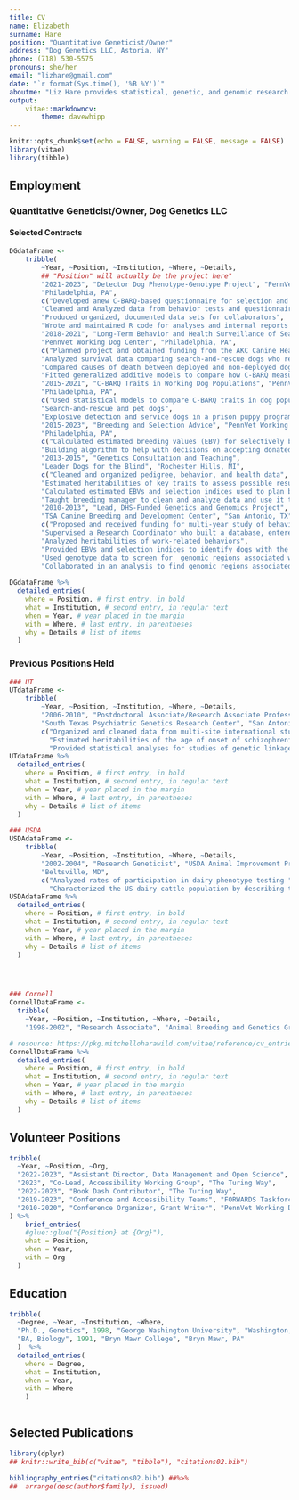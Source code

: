 ```yaml
---
title: CV
name: Elizabeth
surname: Hare
position: "Quantitative Geneticist/Owner"
address: "Dog Genetics LLC, Astoria, NY"
phone: (718) 530-5575
pronouns: she/her
email: "lizhare@gmail.com"
date: "`r format(Sys.time(), '%B %Y')`"
aboutme: "Liz Hare provides statistical, genetic, and genomic research services, as well as analyses for selective breeding. Her focus is on integrating research into the operations of working dog programs."  
output:
    vitae::markdowncv:
        theme: davewhipp
---
```


```r
knitr::opts_chunk$set(echo = FALSE, warning = FALSE, message = FALSE)
library(vitae)
library(tibble)
```


## Employment

### Quantitative Geneticist/Owner, Dog Genetics LLC

#### Selected Contracts

``` r
DGdataFrame <-
    tribble(
        ~Year, ~Position, ~Institution, ~Where, ~Details,
		## "Position" will actually be the project here"
		"2021-2023", "Detector Dog Phenotype-Genotype Project", "PennVet Working Dog Center", 
		"Philadelphia, PA", 
		c("Developed anew C-BARQ-based questionnaire for selection and study of detector dogs",
		"Cleaned and Analyzed data from behavior tests and questionnaires",
	    "Produced organized, documented data sets for collaborators",
    	"Wrote and maintained R code for analyses and internal reports with version control and emphasis on reusability"),
		"2018-2021", "Long-Term Behavior and Health Surveillance of Search-and_Rescue Dogs Responding to the 9/11 Attacks", 
		"PennVet Working Dog Center", "Philadelphia, PA",
		c("Planned project and obtained funding from the AKC Canine Health Foundation",
		"Analyzed survival data comparing search-and-rescue dogs who responded to 9/11 with dogs who were not deployed",
		"Compared causes of death between deployed and non-deployed dogs",
		"Fitted generalized additive models to compare how C-BARQ measures differed between deployed and non-deployed dogs"),
		"2015-2021", "C-BARQ Traits in Working Dog Populations", "PennVet Working Dog Center",
		"Philadelphia, PA",
		c("Used statistical models to compare C-BARQ traits in dog populations",
		"Search-and-rescue and pet dogs",
		"Explosive detection and service dogs in a prison puppy program"),
		"2015-2023", "Breeding and Selection Advice", "PennVet Working Dog Center",
		"Philadelphia, PA", 
		c("Calculated estimated breeding values (EBV) for selectively breeding Labradors", 
		"Building algorithm to help with decisions on accepting donated dogs"),
		"2013-2015", "Genetics Consultation and Teaching", 
		"Leader Dogs for the Blind", "Rochester Hills, MI",
		c("Cleaned and organized pedigree, behavior, and health data",
		"Estimated heritabilities of key traits to assess possible results of selection",
		"Calculated estimated EBVs and selection indices used to plan breedings",
		"Taught breeding manager to clean and analyze data and use it to calculate EBVs; provided extensive and detailed written documentation"),
		"2010-2013", "Lead, DHS-Funded Genetics and Genomics Project",
		"TSA Canine Breeding and Development Center", "San Antonio, TX",
		c("Proposed and received funding for multi-year study of behavior and health genetics and genomics of explosives detector dogs",
		"Supervised a Research Coordinator who built a database, entered behavior and health data, and collected and shipped DNA samples for genotyping",
		"Analyzed heritabilities of work-related behaviors",
		"Provided EBVs and selection indices to identify dogs with the highest genetic potential to retain as breeding stock",
		"Used genotype data to screen for  genomic regions associated with key behaviors",
		"Collaborated in an analysis to find genomic regions associated with acceptance for further training"))
		
DGdataFrame %>%
  detailed_entries(
    where = Position, # first entry, in bold
    what = Institution, # second entry, in regular text
    when = Year, # year placed in the margin
    with = Where, # last entry, in parentheses
    why = Details # list of items
  )

```


### Previous Positions Held
	

```r
### UT
UTdataFrame <-
    tribble(
        ~Year, ~Position, ~Institution, ~Where, ~Details,
        "2006-2010", "Postdoctoral Associate/Research Associate Professor",
        "South Texas Psychiatric Genetics Research Center", "San Antonio, TX",
        c("Organized and cleaned data from multi-site international studies including human pedigrees, diagnoses, and measured behavioral phenotypes",
          "Estimated heritabilities of the age of onset of schizophrenia and personality traits in families affected by bipolar disorder",
          "Provided statistical analyses for studies of genetic linkage and association and behavioral phenotypes (anxiety, substance use)"))
UTdataFrame %>%
  detailed_entries(
    where = Position, # first entry, in bold
    what = Institution, # second entry, in regular text
    when = Year, # year placed in the margin
    with = Where, # last entry, in parentheses
    why = Details # list of items
  )

### USDA
USDAdataFrame <-
    tribble(
        ~Year, ~Position, ~Institution, ~Where, ~Details,
        "2002-2004", "Research Geneticist", "USDA Animal Improvement Programs Laboratory",
        "Beltsville, MD",
        c("Analyzed rates of participation in dairy phenotype testing ",
          "Characterized the US dairy cattle population by describing trends in length of herd testing participation and calving intervals"))
USDAdataFrame %>%
  detailed_entries(
    where = Position, # first entry, in bold
    what = Institution, # second entry, in regular text
    when = Year, # year placed in the margin
    with = Where, # last entry, in parentheses
    why = Details # list of items
  )




### Cornell
CornellDataFrame <-
  tribble(
    ~Year, ~Position, ~Institution, ~Where, ~Details,
    "1998-2002", "Research Associate", "Animal Breeding and Genetics Group, Cornell University", "Ithaca, NY", c("Designed and taught distance education courses in canine and feline genetics", "Provided statistical analysis for studies on Heritability of catalase levels in rams and and effects of day length on hormone concentration in rabbits"))

# resource: https://pkg.mitchelloharawild.com/vitae/reference/cv_entries.html
CornellDataFrame %>%
  detailed_entries(
    where = Position, # first entry, in bold
    what = Institution, # second entry, in regular text
    when = Year, # year placed in the margin
    with = Where, # last entry, in parentheses
    why = Details # list of items
  )
```


## Volunteer Positions

```r

tribble(
  ~Year, ~Position, ~Org,
  "2022-2023", "Assistant Director, Data Management and Open Science", "ManyDogs Project",
  "2023", "Co-Lead, Accessibility Working Group", "The Turing Way",
  "2022-2023", "Book Dash Contributor", "The Turing Way",
  "2019-2023", "Conference and Accessibility Teams", "FORWARDS Taskforce for Women and Other Underrepresented Minorities",
  "2010-2020", "Conference Organizer, Grant Writer", "PennVet Working Dog Center"
) %>%
    brief_entries(
    #glue::glue("{Position} at {Org}"),
    what = Position,
    when = Year,
    with = Org
  )
```

## Education

```r

tribble(
  ~Degree, ~Year, ~Institution, ~Where,
  "Ph.D., Genetics", 1998, "George Washington University", "Washington, DC",
  "BA, Biology", 1991, "Bryn Mawr College", "Bryn Mawr, PA"
  )  %>%
  detailed_entries(
    where = Degree, 
    what = Institution,
    when = Year, 
    with = Where
    )
  
```

## Selected Publications

```r
library(dplyr)
## knitr::write_bib(c("vitae", "tibble"), "citations02.bib")

bibliography_entries("citations02.bib") ##%>%
##  arrange(desc(author$family), issued)

```
 
